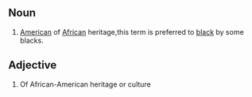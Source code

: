 ==Noun==
#[[American]] of [[African]] heritage,this term is preferred to [[black]] by some blacks.
==Adjective==
#Of African-American heritage or culture